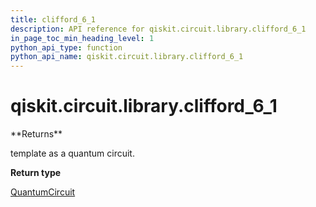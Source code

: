 ```yaml
---
title: clifford_6_1
description: API reference for qiskit.circuit.library.clifford_6_1
in_page_toc_min_heading_level: 1
python_api_type: function
python_api_name: qiskit.circuit.library.clifford_6_1
---
```


# qiskit.circuit.library.clifford\_6\_1

<Function id="qiskit.circuit.library.clifford_6_1" name="clifford_6_1" isDedicatedPage={true} github="https://github.com/qiskit/qiskit/tree/stable/0.19/qiskit/circuit/library/templates/clifford/clifford_6_1.py" signature="clifford_6_1()">
  **Returns**

  template as a quantum circuit.

  **Return type**

  [QuantumCircuit](qiskit.circuit.QuantumCircuit "qiskit.circuit.QuantumCircuit")
</Function>

